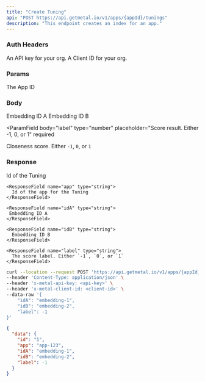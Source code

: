 ```yaml
---
title: "Create Tuning"
api: "POST https://api.getmetal.io/v1/apps/{appId}/tunings"
description: "This endpoint creates an index for an app."
---
```


### Auth Headers

<ParamField required header="x-metal-api-key" type="string">
  An API key for your org.
</ParamField>

<ParamField required header="x-metal-client-id" type="string">
  A Client ID for your org.
</ParamField>

### Params

<ParamField required path="appId" type="string">
  The App ID
</ParamField>

### Body

<ParamField body="idA" type="string" placeholder="Embedding ID A" required>
  Embedding ID A
</ParamField>

<ParamField body="idB" type="string" placeholder="Embedding ID B" required>
  Embedding ID B
</ParamField>

<ParamField
  body="label"
  type="number"
  placeholder="Score result. Either -1, 0, or 1"
  required
>
  Closeness score. Either `-1`, `0`, or `1`
</ParamField>

### Response

<ResponseField name="data" type="Tuning Object">
  <Expandable title="properties">
    <ResponseField name="id" type="string">
      Id of the Tuning
    </ResponseField>

    <ResponseField name="app" type="string">
      Id of the app for the Tuning
    </ResponseField>

    <ResponseField name="idA" type="string">
     Embedding ID A
    </ResponseField>

    <ResponseField name="idB" type="string">
      Embedding ID B
    </ResponseField>

    <ResponseField name="label" type="string">
      The score label. Either `-1`, `0`, or `1`
    </ResponseField>

  </Expandable>
</ResponseField>

<RequestExample>

```bash Example Request
curl --location --request POST 'https://api.getmetal.io/v1/apps/{appId}/tunings' \
--header 'Content-Type: application/json' \
--header 'x-metal-api-key: <api-key>' \
--header 'x-metal-client-id: <client-id>' \
--data-raw '{
    "idA": "embedding-1",
    "idB": "embedding-2",
    "label": -1
}'
```

</RequestExample>

<ResponseExample>

```json Response
{
  "data": {
    "id": "1",
    "app": "app-123",
    "idA": "embedding-1",
    "idB": "embedding-2",
    "label": -1
  }
}
```

</ResponseExample>
